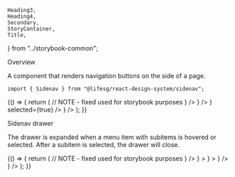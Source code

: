     Heading3,
    Heading4,
    Secondary,
    StoryContainer,
    Title,
} from "../storybook-common";

<Meta title="Modules/Sidenav" component={Sidenav} />

<Title>Sidenav</Title>

<Secondary>Overview</Secondary>

A component that renders navigation buttons on the side of a page.

```tsx
import { Sidenav } from "@lifesg/react-design-system/sidenav";
```

<Canvas>
    <Story name="Sidenav">
        {() => {
            return (
                // NOTE - fixed used for storybook purposes
                <Sidenav fixed={false}>
                    <Sidenav.Group separator={true}>
                        <Sidenav.Item
                            id="dashboard"
                            title="Dashboard"
                            icon={<Square2x2Icon />}
                        />
                        <Sidenav.Item
                            id="reports"
                            title="Reports"
                            icon={<DocIcon />}
                        />
                    </Sidenav.Group>
                    <Sidenav.Group>
                        <Sidenav.Item
                            id="bookings"
                            title="Bookings"
                            icon={<CalendarIcon />}
                            selected={true}
                        />
                        <Sidenav.Item
                            id="users2"
                            title="Users"
                            icon={<Person2Icon />}
                        />
                    </Sidenav.Group>
                </Sidenav>
            );
        }}
    </Story>
</Canvas>

<Heading3>Sidenav drawer</Heading3>

The drawer is expanded when a menu item with subitems is hovered or selected. After a subitem is selected, the drawer will close.

<Canvas>
    <Story name="Sidenav drawer">
        {() => {
            return (
                // NOTE - fixed used for storybook purposes
                <Sidenav fixed={false}>
                    <Sidenav.Group separator={true}>
                        <Sidenav.Item
                            id="dashboard"
                            title="Dashboard"
                            icon={<Square2x2Icon />}
                        />
                        <Sidenav.Item
                            id="reports"
                            title="Reports"
                            icon={<DocIcon />}
                        >
                            <Sidenav.DrawerItem
                                id="new-reports"
                                title="New reports"
                            >
                                <Sidenav.DrawerSubitem
                                    id="bookings-reports"
                                    title="Bookings Reports"
                                />
                                <Sidenav.DrawerSubitem
                                    id="payment-reports"
                                    title="Payment Reports"
                                />
                            </Sidenav.DrawerItem>
                            <Sidenav.DrawerItem
                                id="archived-reports"
                                title="Archived reports"
                            />
                            <Sidenav.DrawerItem
                                id="new-reports"
                                title="Side reports related to casual matters and extra reports"
                            >
                                <Sidenav.DrawerSubitem
                                    id="bookings-reports"
                                    title="Food reports"
                                />
                                <Sidenav.DrawerSubitem
                                    id="payment-reports"
                                    title="Some other"
                                />
                            </Sidenav.DrawerItem>
                        </Sidenav.Item>
                    </Sidenav.Group>
                    <Sidenav.Group>
                        <Sidenav.Item
                            id="bookings"
                            title="Bookings"
                            icon={<CalendarIcon />}
                        >
                            <Sidenav.DrawerItem
                                id="completed-bookings"
                                title="Completed"
                            />
                            <Sidenav.DrawerItem
                                id="upcoming-bookings"
                                title="Upcoming"
                            >
                                <Sidenav.DrawerSubitem
                                    id="approved-bookings"
                                    title="Approved bookings"
                                />
                                <Sidenav.DrawerSubitem
                                    id="pending-bookings"
                                    title="Pending bookings waiting for approval"
                                />
                            </Sidenav.DrawerItem>
                        </Sidenav.Item>
                        <Sidenav.Item
                            id="users"
                            title="Users"
                            selected={true}
                            icon={<Person2Icon />}
                        />
                        <Sidenav.Item
                            id="announcements"
                            title="Announcements of new events and bookings"
                            icon={<TicketIcon />}
                        />
                    </Sidenav.Group>
                </Sidenav>
            );
        }}
    </Story>
</Canvas>

<PropsTable />
